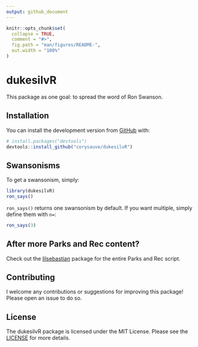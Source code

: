 ```yaml
---
output: github_document
---
```


<!-- README.md is generated from README.Rmd. Please edit that file -->

```r
knitr::opts_chunk$set(
  collapse = TRUE,
  comment = "#>",
  fig.path = "man/figures/README-",
  out.width = "100%"
)
```

# dukesilvR

<!-- badges: start -->
<!-- badges: end -->

This package as one goal: to spread the word of Ron Swanson.

## Installation

You can install the development version from [GitHub](https://github.com/) with:

``` r
# install.packages("devtools")
devtools::install_github("corysauve/dukesilvR")
```
## Swansonisms

To get a swansonism, simply:
```r
library(dukesilvR)
ron_says()
```

`ron_says()` returns one swansonism by default. If you want multiple, simply define them with `n=`:
```r
ron_says(3)
```

## After more Parks and Rec content? 

Check out the [lilsebastian](https:/github.com/corysauve/lilsebastian) package for the entire Parks and Rec script.

## Contributing 

I welcome any contributions or suggestions for improving this package! Please open an issue to do so. 

## License 

The dukesilvR package is licensed under the MIT License. Please see the [LICENSE](LICENSE.md) for more details.
